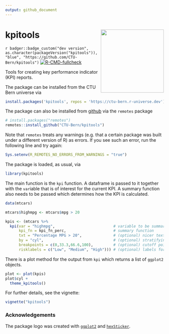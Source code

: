 ```yaml
---
output: github_document
---
```


<!-- README.md is generated from README.Rmd. Please edit that file -->

# kpitools [<img src='man/figures/logo.png' align="right" width="200">](https://ctu-bern.github.io/kpitools)

`r badger::badge_custom("dev version", as.character(packageVersion("kpitools")), "blue", "https://github.com/CTU-Bern/kpitools")`
[![R-CMD-fullcheck](https://github.com/CTU-Bern/kpitools/actions/workflows/R-CMD-full.yaml/badge.svg)](https://github.com/CTU-Bern/kpitools/actions/workflows/R-CMD-full.yaml)

Tools for creating key performance indicator (KPI) reports.

The package can be installed from the CTU Bern universe via

```r
install.packages('kpitools', repos = 'https://ctu-bern.r-universe.dev')
```

The package can also be installed from [github](https://github.com/CTU-Bern/kpitools) via the `remotes` package
```r
# install.packages("remotes")
remotes::install_github("CTU-Bern/kpitools")
```

Note that `remotes` treats any warnings (e.g. that a certain package was built under a different version of R) as errors. If you see such an error, run the following line and try again:

```r
Sys.setenv(R_REMOTES_NO_ERRORS_FROM_WARNINGS = "true")
```

The package is loaded, as usual, via
```r
library(kpitools)
```

The main function is the `kpi` function. A dataframe is passed to it together with the `var`iable that is of interest for the current KPI. A summary function also needs to be passed which determines how the KPI is calculated.
```r
data(mtcars)

mtcars$highmpg <- mtcars$mpg > 20
```


```r
kpis <- (mtcars %>%
  kpi(var = "highmpg",                          # variable to be summarized (focus of the KPI)  
      kpi_fn = kpi_fn_perc,                     # summary function   
      txt = "Percentage MPG > 20",              # (optional) nicer text to add to tables 
      by = "cyl",                               # (optional) stratifying variable 
      breakpoints = c(0,33.3,66.6,100),         # (optional) cutoff points 
      risklabels = c("Low", "Medium", "High"))) # (optional) labels for the cutoff points

```

There is a plot method for the output from `kpi` which returns a list of `ggplot2` objects.
```r
plot <- plot(kpis)
plot$cyl +
  theme_kpitools()
```


For further details, see the vignette:
```r
vignette("kpitools")
```



### Acknowledgements

The package logo was created with [`ggplot2`](https://ggplot2.tidyverse.org/) and [`hexSticker`](https://github.com/GuangchuangYu/hexSticker).
